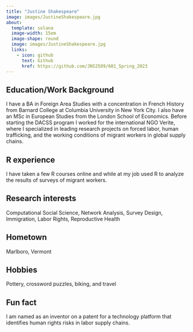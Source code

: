 ```yaml
---
title: "Justine Shakespeare"
image: images/JustineShakespeare.jpg
about:
  template: solana
  image-width: 15em
  image-shape: round
  image: images/JustineShakespeare.jpg
  links:
    - icon: github
      text: Github
      href: https://github.com/JNS2589/601_Spring_2023
---
```


## Education/Work Background

I have a BA in Foreign Area Studies with a concentration in French History from Barnard College at Columbia University in New York City. I also have an MSc in European Studies from the London School of Economics. Before starting the DACSS program I worked for the international NGO Verite, where I specialized in leading research projects on forced labor, human trafficking, and the working conditions of migrant workers in global supply chains.

## R experience

I have taken a few R courses online and while at my job used R to analyze the results of surveys of migrant workers.

## Research interests

Computational Social Science, Network Analysis, Survey Design, Immigration, Labor Rights, Reproductive Health

## Hometown

Marlboro, Vermont

## Hobbies

Pottery, crossword puzzles, biking, and travel

## Fun fact

I am named as an inventor on a patent for a technology platform that identifies human rights risks in labor supply chains.
